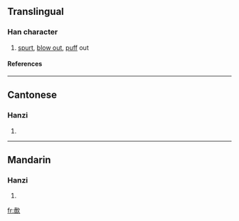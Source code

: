 ==Translingual==
===Han character===
{{Han char|rn=76|rad=欠|as=12|sn=16|four=0788<sub>2</sub>|canj=十金弓人 (JCNO)}}
# [[spurt]], [[blow out]], [[puff]] out
====References====
{{Han ref|kx=0572.130|dkj=16218|hdz=32151.030|uh=6B55|ud=27477|bh=E9DE|bd=59870}}

----
==Cantonese==
===Hanzi===
{{yue-hanzi|jyut=|y=pan3}}
# {{defn|Cantonese}}

----
==Mandarin==
===Hanzi===
{{cmn-hanzi|pin=[[pèn]] (pen4)|wg=p'en<sup>4</sup>}}
# {{defn|Mandarin}}

[[fr:歕]]